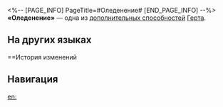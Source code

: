 <%-- [PAGE_INFO]
PageTitle=#Оледенение#
[END_PAGE_INFO] --%>
{{Навык Инфобокс
|Название         = Оледенение
|Изображение      = След Оледенение.png
|Персонаж         = Герта
|Тип              = Доп. способность
|Возвышение       = 6
|Длительность     = 
|Описание         = Повышает урон сверхспособности по противникам со статусом Заморозка на 20%.
|Свойство1        = 
|Масштабирование1 = 
}}
'''«Оледенение»''' — одна из [[дополнительная способность|дополнительных способностей]] [[Герта]].

==На других языках==
{{На других языках
|en   = Icing
|zhs  = 冰结
|zht  = 冰結
|ja   = {{Rubi|氷結|ひょうけつ}}
|ko   = 빙결
|es   = Congelamiento
|fr   = Glaçage
|ru   = Оледенение
|th   = Icing
|vi   = Kết Băng
|de   = Frost
|id   = Icing
|pt   = Geleira
}}

==История изменений
{{История изменений|3.5}}

==Навигация==
{{Навык Навбокс|Герта}}

[[en:]]